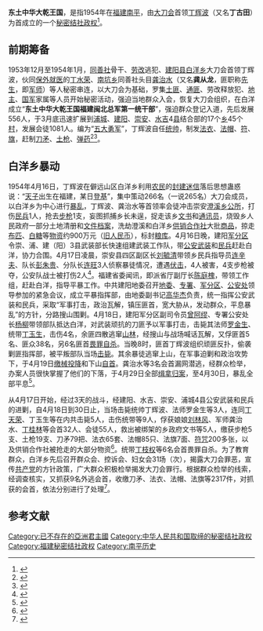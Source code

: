 {{Infobox Former Country
|native_name            = {{lang|zh|东土中华大-{A|乾}-王国}}
|conventional_long_name = 
|common_name            = 
|
|continent              = 亚洲
|region                 = 东亚
|country                = 中华人民共和国
|era                    = 
|status                 = Unrecognized State
|status_text            = [[秘密结社政权|秘密结社政权]]
|empire                 = 
|government_type        = [[政教合一|政教合一]]<br>[[神权政治|神权政治]]<br>[[君主专制|君主专制]]
|
|life_span              = 
|
|year_start             = 1953年
|year_end               = 1954年
|
|year_exile_start       = 
|year_exile_end         = 
|
|event_start            = 
|date_start             = 12月
|event_end              = 
|date_end               = 4月30日
|
|event1                 = 
|date_event1            = 
|event2                 = 
|date_event2            = 
|event3                 = 
|date_event3            = 
|event4                 = 
|date_event4            = 
|
|event_pre              = 
|date_pre               = 
|event_post             = 
|date_post              = 
|
|p1                     = 中华人民共和国
|flag_p1                = Flag of the People's Republic of China.svg
|
|s1                     = 中华人民共和国
|flag_s1                = Flag of the People's Republic of China.svg
|
|image_flag             = Flag of None.svg
|flag                   = 
|flag_type              = 国旗
|
|image_coat             = Coats of arms of None.svg
|symbol                 = 
|symbol_type            = 国徽
|symbol_type_article    = 
|
|image_map              = 
|image_map_size         = 
|image_map_caption      = 
|
|capital                = 根据地：{{CHN}}[[福建省|福建省]][[南平市|南平市]]
|capital_exile          = 
|latd =  |latm =  |latNS =  |longd =  |longm =  |longEW = 
|largest_city           = 
|
|national_motto         = 
|national_anthem        = 
|common_languages       = [[汉语|汉语]]
|demonym                = 
|religion               = [[大刀会|大刀会]]
|philosophy             = 
|currency               = [[人民币|人民币（CNY／RMB）]]
|currency_code          = CNY／RMB
|
|title_leader           = 国家最高领导人
|leader1                = [[统帅|统帅]] [[丁辉波|丁辉波（丁古田）]]
|year_leader1           = 1953年12月－1954年4月30日
|leader2                = 
|year_leader2           = 
|leader3                = 
|year_leader3           = 
|leader4                = 
|year_leader4           = 
|
|title_representative   = 国家元首
|representative1        = [[统帅|统帅]] [[丁辉波|丁辉波（丁古田）]]
|year_representative1   = 1953年12月－1954年4月30日
|representative2        = 
|year_representative2   = 
|representative3        = 
|year_representative3   = 
|representative4        = 
|year_representative4   = 
|
|title_deputy           = 政府首脑
|deputy1                = [[军师|军师]] [[龚治水|龚治水（龚从龙）]]
|year_deputy1           = 1953年12月－1954年4月30日
|deputy2                = 
|year_deputy2           = 
|deputy3                = 
|year_deputy3           = 
|deputy4                = 
|year_deputy4           = 
|
|legislature            = 
|house1                 = 
|house2                 = 
|
|stat_year1             = 
|stat_area1             = 
|stat_pop1              = 
|stat_year2             = 
|stat_area2             = 
|stat_pop2              = 
|stat_year3             = 
|stat_area3             = 
|stat_pop3              = 
|stat_year4             = 
|stat_area4             = 
|stat_pop4              = 
|stat_year5             = 
|stat_area5             = 
|stat_pop5              = 
|footnotes              = 
|
|utc_offset             = +8
|cctld                  = 
|calling_code           = 
|today                  = {{CHN}}
}}

'''东土中华大乾王国'''，是指1954年在[[福建|福建]][[南平|南平]]，由[[大刀会|大刀会]]首领[[丁辉波|丁辉波]]（又名'''丁古田'''）为首成立的一个[[秘密结社政权|秘密结社政权]]<ref>{{cite web | language = zh-hans | publisher = 南陈宗亲网>乡情乡讯>武夷山 | title = 武夷山市四九至九三年大事记>一九五四年>四月十六日 | url = http://www.nanchens.com/xqxx/xqxx06/xqxx06007.htm | author = 作者：佚名；来源：《武夷山市志》1994.01 | date = 2011-10-01 | accessdate = 2011-10-01 | archive-url = https://web.archive.org/web/20111008153943/http://www.nanchens.com/xqxx/xqxx06/xqxx06007.htm | archive-date = 2011-10-08 | dead-url = yes }}</ref>。

== 前期筹备 ==
1953年12月至1954年1月，[[同善社|同善社]]骨干、[[劳改|劳改]]逃犯、[[建阳县|建阳县]][[白洋乡|白洋乡]]大刀会首领丁辉波，伙同[[保外就医|保外就医]]的[[丁水荣|丁水荣]]、[[南坑乡|南坑乡]]同善社头目[[龚治水|龚治水]]（又名'''龚从龙'''，匪职称[[先生|先生]]，即[[军师|军师]]）等人秘密串连，以大刀会为基础，罗集[[土匪|土匪]]、[[通匪|通匪]]、劳改释放犯、[[地主|地主]]、[[中華民國國軍|国军]]家属等人员开始秘密活动，强迫当地群众入会，恢复大刀会组织，在白洋成立“'''东土中华大乾王国福建闽北总军第一统干部'''”，强迫群众登记入道，先后发展556人，于3月底迅速扩展到[[浦城|浦城]]、[[建阳|建阳]]、[[崇安县|崇安]]、[[水吉镇|水吉]]4[[县|县]]结合部的17个[[乡|乡]]45个[[村|村]]，发展会徒1081人。编为“[[五大勇军|五大勇军]]”，丁辉波自任[[统帅|统帅]]，制发[[法衣|法衣]]、[[法帽|法帽]]、[[符|符]]、[[旗|旗]]，赶制[[刀|刀]][[矛|矛]]、[[土枪|土枪]]、[[弹药|弹药]]<ref>{{cite web | language = zh-hans | publisher = 福建省情数据库——地方志之窗>南平地区志 | title = 二、平息暴乱>（三）平息建阳白洋大刀会暴乱 | url = http://www.fjsq.gov.cn/ShowText.asp?ToBook=3151&index=2490& | author = 制作：福建省地方志编纂委员会信息中心 | date = 2008-08-08 | accessdate = 2008-08-08 | archive-url = https://web.archive.org/web/20150105181247/http://www.fjsq.gov.cn/ShowText.asp?ToBook=3151&index=2490& | archive-date = 2015-01-05 | dead-url = yes }}</ref><ref>{{cite web | language = zh-hans | publisher = 中国警察网——警察博物馆>警史馆>警界记忆>正文 | title = 上世纪50年代邪教：全村信教 妄想打到北京>白洋乡反动会道门暴乱事件 | url = http://museum.cpd.com.cn/n1068544/c23330051/content_2.html | author = 来源：中国警察网；作者：辛闻；编写：杨柳 | date = 2014-06-03 | accessdate = 2014-06-03 | deadurl = yes | archiveurl = https://web.archive.org/web/20150121163411/http://museum.cpd.com.cn/n1068544/c23330051/content_2.html | archivedate = 2015-01-21 }}</ref>。

== 白洋乡暴动 ==
1954年4月16日，丁辉波在僻远山区白洋乡利用[[农民|农民]]的[[封建迷信|封建迷信]]落后思想蛊惑说：“[[天子|天子]]出生在福建，某日[[登基|登基]]”，集中策动266名（一说265名）大刀会成员，以白洋乡为中心进行[[暴乱|暴乱]]，丁辉波、龚治水等首领率会徒冲击崇安[[澄溪|澄溪]][[乡公所|乡公所]]，打伤[[民兵|民兵]]1人，抢去[[步枪|步枪]]1支，妄图抓捕乡长未逞，捉走该乡[[文书|文书]]和[[通讯员|通讯员]]，烧毁乡人民政府一部分土地清册和[[文件|文件]][[档案|档案]]，洗劫澄溪和白洋乡[[供销合作社|供销合作社]]大批[[商品|商品]]，掠走[[布匹|布匹]]、[[白糖|白糖]]等[[物资|物资]]约900万元（[[第一套人民币|旧人民币]]），标封[[粮库|粮库]]。4月16日晚，建阳[[军分区|军分区]]令崇、浦、建（阳）3县武装部长快速组建武装工作队，带[[公安武装|公安武装]]和[[民兵|民兵]]赶赴白洋，协力合围。4月17日凌晨，崇安县四区副区长[[刘毓清|刘毓清]]带领乡民兵指导员[[连辛夫|连辛夫]]、队长[[彭朱贵|彭朱贵]]、分队长[[连旺|连旺]]3人侦察暴徒情况，遭遇[[伏击|伏击]]，4人被害，4支步枪被夺，公安队战士被打伤2人<ref>{{cite web | language = zh-hans | publisher = 福建省情数据库——地方志之窗>南平地区志 | title = 取缔反动会道门（福建省志•公安志》一节试写稿）>二、明令取缔 | url = http://www.fjsq.gov.cn/ShowText.asp?ToBook=1049&index=167& | author = 责任编辑；金章嵚；编纂：省公安厅公安史志编委会办公室；制作：福建省地方志编纂委员会信息中心 | date = 2008-08-08 | accessdate = 2008-08-08 | archive-url = https://web.archive.org/web/20150105180826/http://www.fjsq.gov.cn/ShowText.asp?ToBook=1049&index=167& | archive-date = 2015-01-05 | dead-url = yes }}</ref>。福建省委闻讯，即派省厅副厅长[[陈庭槐|陈庭槐]]，带领工作组，赶赴白洋，指导平暴工作。中共建阳地委召开[[地委|地委]]、[[专署|专署]]、[[军分区|军分区]]、[[公安处|公安处]]领导参加的紧急会议，成立平暴指挥部，由地委副书记[[高华杰|高华杰]]负责，统一指挥公安武装和民兵，采取“军事打击，政治瓦解，镇压匪首，宽大胁从，发动群众，平息暴乱”的方针，分路搜山围剿。4月18日，建阳军分区副司令员[[曾阿缪|曾阿缪]]、专署公安处长[[杨柳|杨柳]]带领部队抵达白洋，对武装顽抗的刀匪予以军事打击，击毙其法师[[罗金生|罗金生]]、统带[[丁玉生|丁玉生]]，击伤4名，余匪四散逃窜[[山林|山林]]，经搜山与战场喊话瓦解，又俘匪首5名、匪众38名，另6名匪首[[畏罪自杀|畏罪自杀]]。当晚8时，匪首丁辉波组织顽匪反扑，偷袭剿匪指挥部，被平叛部队当场[[击毙|击毙]]。其余暴徒逃窜上山，在军事迫剿和政治攻势下，于4月19日[[缴械投降|缴械投降]]和下山[[自首|自首]]。龚治水等3名会首漏网潜逃，经群众检举，办案人员很快掌握了他们的下落，于4月29日全部[[缉拿归案|缉拿归案]]，至4月30日，暴乱全部平息<ref>{{cite web | language = zh-hans | publisher = 福建省情数据库——地方志之窗>公安志 | title = 第三节 取缔反动会道门 | url = http://www.fjsq.gov.cn/ShowText.asp?ToBook=193&index=19& | author = 制作：福建省地方志编纂委员会信息中心 | date = 2008-08-08 | accessdate = 2008-08-08 | archive-url = https://web.archive.org/web/20150105180728/http://www.fjsq.gov.cn/ShowText.asp?ToBook=193&index=19& | archive-date = 2015-01-05 | dead-url = yes }}</ref>。

从4月17日开始，经过3天的战斗，经建阳、水吉、崇安、浦城4县公安武装和民兵的进剿，自4月18日到30日止，当场击毙统帅丁辉波、法师罗金生等3人，连同[[丁天荣|丁天荣]]、丁玉生等在内共击毙5人，击伤统带等9人，俘获娘娘[[刘林风|刘林风]]、军师龚治水、[[丁桂林|丁桂林]]等会首32人、会徒55人，救出被绑架的乡政府文书等5人，缴获步枪5支、土枪19支、刀矛79把、法衣65套、法帽85只、法旗7面、[[符咒|符咒]]200多张，以及供销合作社被抢走的大部分物资<ref>{{cite web | language = zh-hans | publisher = 福建省情数据库——地方志之窗>南平地区志 | title = 三、取缔反动会道门 | url = http://www.fjsq.gov.cn/ShowText.asp?ToBook=3151&index=2216& | author = 制作：福建省地方志编纂委员会信息中心 | date = 2008-08-08 | accessdate = 2008-08-08 | archive-url = https://web.archive.org/web/20150105182210/http://www.fjsq.gov.cn/ShowText.asp?ToBook=3151&index=2216& | archive-date = 2015-01-05 | dead-url = yes }}</ref>。统带[[丁枝权|丁枝权]]等6名会首畏罪自杀。为了教育群众，白洋乡先后召开群众会、控诉会、妇女会31场（次），揭露大刀会罪恶，宣传[[中国共产党|共产党]]的方针政策，广大群众积极检举揭发大刀会罪行。根据群众检举的线索，经调查核实，又抓获9名外逃会首，收缴刀矛、法衣、法帽、法旗等2317件，对抓获的会首，依法分别进行了处理<ref>{{cite web | language = zh-hans | publisher = 福建省情数据库——地方志之窗>建阳县志 | title = 三、取缔反动会道门 | url = http://www.fjsq.gov.cn/ShowText.asp?ToBook=3206&index=954& | author = 制作：福建省地方志编纂委员会信息中心 | date = 2008-08-08 | accessdate = 2008-08-08 | archive-url = https://web.archive.org/web/20150105185116/http://www.fjsq.gov.cn/ShowText.asp?ToBook=3206&index=954& | archive-date = 2015-01-05 | dead-url = yes }}</ref>。

== 参考文献 ==
{{Reflist|32em}}

[[Category:已不存在的亞洲君主國|Category:已不存在的亞洲君主國]]
[[Category:中华人民共和国取缔的秘密结社政权|Category:中华人民共和国取缔的秘密结社政权]]
[[Category:福建秘密结社政权|Category:福建秘密结社政权]]
[[Category:南平历史|Category:南平历史]]